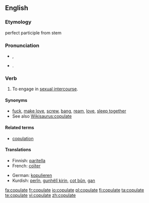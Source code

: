 ==English==

===Etymology===
{{etyl|la}} {{term|copulare||to couple|lang=la}} perfect participle from stem {{term|copulat-|lang=la}}

===Pronunciation===
* {{a|UK}} {{IPA|/ˈkɒp.jə.leɪt/}}, {{SAMPA|/"kQp.j@.leIt/}}
*: {{rhymes|ɒpjəleɪt}}
* {{a|US}} {{IPA|/ˈkɔ.pjə.leɪt/}}. {{SAMPA|/"kO.pj@.leIt/}}

===Verb===
{{en-verb|copulat|ing}}

# To engage in [[sexual intercourse]].

====Synonyms====
* [[fuck]], [[make love]], [[screw]], [[bang]], [[ream]], [[love]], [[sleep together]]
* See also [[Wikisaurus:copulate]]

====Related terms====
* [[copulation]]

====Translations====
{{trans-top|to engage in sexual intercourse}}
* Finnish: [[paritella]]
* French: [[coïter]]
{{trans-mid}}
* German: [[kopulieren]]
* Kurdish: [[perîn]], [[gunhêlî|gunhêlî kirin]], [[cot|cot bûn]], [[gan]]
{{trans-bottom}}

[[fa:copulate]]
[[fr:copulate]]
[[io:copulate]]
[[pl:copulate]]
[[fi:copulate]]
[[ta:copulate]]
[[te:copulate]]
[[vi:copulate]]
[[zh:copulate]]
